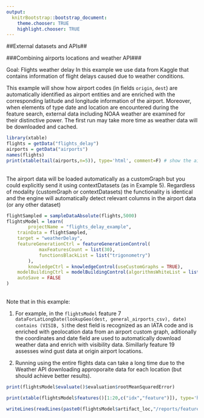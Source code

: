 ```yaml
---
output:
  knitrBootstrap::bootstrap_document:
    theme.chooser: TRUE
    highlight.chooser: TRUE
---
```


<!--
%\VignetteEngine{knitr::rmarkdown}
%\VignetteIndexEntry{external_weather}
%\VignetteDepends{xtable}
-->

##External datasets and APIs##

###Combining airports locations and weather API###

Goal: Flights weather delay
In this example we use data from Kaggle that contains information of flight delays caused due to weather conditions.

This example will show how airport codes (in fields `origin`, `dest`) are automatically identified as airport entities and are enriched with the corresponding latitude and longitude information of the airport.
Moreover, when elements of type date and location are encountered during the feature search, external data including NOAA weather are examined for their distinctive power.
The first run may take more time as weather data will be downloaded and cached. 
<br>
```r
library(xtable)
flights = getData("flights_delay")
airports = getData("airports")
names(flights)
print(xtable(tail(airports,n=5)), type='html', comment=F) # show the airport database
```
<br>
The airport data will be loaded automatically as a customGraph but you could explicitly send it using contextDatasets (as in Example 5). Regardless of modality (customGraph or contextDatasets) the functionality is identical and the engine will automatically detect relevant columns in the airport data (or any other dataset)
<br>

```r
flightSampled = sampleDataAbsolute(flights,5000)
flightsModel = learn(
		projectName = "flights_delay_example",
    trainData = flightSampled,
    target = "weatherDelay",
    featureGenerationCtrl = featureGenerationControl(			 
			maxFeaturesCount = list(30),
			functionsBlackList = list("trigonometry")
		),
		knowledgeCtrl = knowledgeControl(useCustomGraphs = TRUE),
    modelBuildingCtrl = modelBuildingControl(algorithmsWhiteList = list("RXGBoostRegressor")),    
    autoSave = FALSE
)
```
<br>
Note that in this example:

1. For example, in the `flightsModel` feature 7 `dataForLatLongDate(lookupGeo(dest, general_airports_csv), date) contains (VISIB, 5)`the dest field is recognized as an IATA code and is enriched with geolocation data from an airport custom graph, aditionally the coordinates and date field are used to automatically download weather data and enrich with visibility data. Simillarly feature 19 assesses wind gust data at origin airport locations.

2. Running using the entire flights data can take a long time due to the Weather API downloading approporaite data for each location (but should achieve better results).
<br>

```r
print(flightsModel$evaluate()$evaluation$rootMeanSquaredError)
```


```r
print(xtable(flightsModel$features()[1:20,c("idx","feature")]), type='html', comment=F) 
```

```r
writeLines(readLines(paste0(flightsModel$artifact_loc,"/reports/features/features_trace.txt"),n=9))
```

